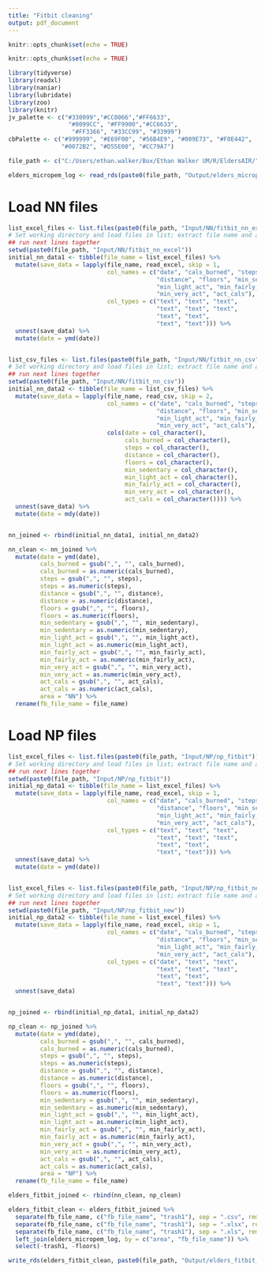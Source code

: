 ```yaml
---
title: "Fitbit cleaning"
output: pdf_document
---
```


```r
knitr::opts_chunk$set(echo = TRUE)
```

```r
knitr::opts_chunk$set(echo = TRUE)
```

```r
library(tidyverse)
library(readxl)
library(naniar)
library(lubridate)
library(zoo)
library(knitr)
jv_palette <- c("#330099","#CC0066","#FF6633", 
                 "#0099CC", "#FF9900","#CC6633",
                  "#FF3366", "#33CC99", "#33999")
cbPalette <- c("#999999", "#E69F00", "#56B4E9", "#009E73", "#F0E442", 
               "#0072B2", "#D55E00", "#CC79A7")
```

```r
file_path <- c("C:/Users/ethan.walker/Box/Ethan Walker UM/R/EldersAIR/")

elders_micropem_log <- read_rds(paste0(file_path, "Output/elders_micropem_log.rds"))
```


# Load NN files
```r
list_excel_files <- list.files(paste0(file_path, "Input/NN/fitbit_nn_excel"))
# Set working directory and load files in list; extract file name and add as column
## run next lines together
setwd(paste0(file_path, "Input/NN/fitbit_nn_excel"))
initial_nn_data1 <- tibble(file_name = list_excel_files) %>%
  mutate(save_data = lapply(file_name, read_excel, skip = 1,
                            col_names = c("date", "cals_burned", "steps",
                                          "distance", "floors", "min_sedentary",
                                          "min_light_act", "min_fairly_act",
                                          "min_very_act", "act_cals"),
                            col_types = c("text", "text", "text",
                                          "text", "text", "text",
                                          "text", "text", 
                                          "text", "text"))) %>%
  unnest(save_data) %>% 
  mutate(date = ymd(date))


list_csv_files <- list.files(paste0(file_path, "Input/NN/fitbit_nn_csv"))
# Set working directory and load files in list; extract file name and add as column
## run next lines together
setwd(paste0(file_path, "Input/NN/fitbit_nn_csv"))
initial_nn_data2 <- tibble(file_name = list_csv_files) %>%
  mutate(save_data = lapply(file_name, read_csv, skip = 2,
                            col_names = c("date", "cals_burned", "steps",
                                          "distance", "floors", "min_sedentary",
                                          "min_light_act", "min_fairly_act",
                                          "min_very_act", "act_cals"),
                            cols(date = col_character(), 
                                 cals_burned = col_character(), 
                                 steps = col_character(),
                                 distance = col_character(), 
                                 floors = col_character(), 
                                 min_sedentary = col_character(),
                                 min_light_act = col_character(), 
                                 min_fairly_act = col_character(), 
                                 min_very_act = col_character(), 
                                 act_cals = col_character()))) %>%
  unnest(save_data) %>% 
  mutate(date = mdy(date))


nn_joined <- rbind(initial_nn_data1, initial_nn_data2)

nn_clean <- nn_joined %>% 
  mutate(date = ymd(date),
         cals_burned = gsub(",", "", cals_burned),
         cals_burned = as.numeric(cals_burned),
         steps = gsub(",", "", steps),
         steps = as.numeric(steps),
         distance = gsub(",", "", distance),
         distance = as.numeric(distance),
         floors = gsub(",", "", floors),
         floors = as.numeric(floors),
         min_sedentary = gsub(",", "", min_sedentary),
         min_sedentary = as.numeric(min_sedentary),
         min_light_act = gsub(",", "", min_light_act),
         min_light_act = as.numeric(min_light_act),
         min_fairly_act = gsub(",", "", min_fairly_act),
         min_fairly_act = as.numeric(min_fairly_act),
         min_very_act = gsub(",", "", min_very_act),
         min_very_act = as.numeric(min_very_act),
         act_cals = gsub(",", "", act_cals),
         act_cals = as.numeric(act_cals),
         area = "NN") %>% 
  rename(fb_file_name = file_name) 
```


# Load NP files
```r
list_excel_files <- list.files(paste0(file_path, "Input/NP/np_fitbit"))
# Set working directory and load files in list; extract file name and add as column
## run next lines together
setwd(paste0(file_path, "Input/NP/np_fitbit"))
initial_np_data1 <- tibble(file_name = list_excel_files) %>%
  mutate(save_data = lapply(file_name, read_excel, skip = 1,
                            col_names = c("date", "cals_burned", "steps",
                                          "distance", "floors", "min_sedentary",
                                          "min_light_act", "min_fairly_act",
                                          "min_very_act", "act_cals"),
                            col_types = c("text", "text", "text",
                                          "text", "text", "text",
                                          "text", "text", 
                                          "text", "text"))) %>%
  unnest(save_data) %>% 
  mutate(date = ymd(date))


list_excel_files <- list.files(paste0(file_path, "Input/NP/np_fitbit_new"))
# Set working directory and load files in list; extract file name and add as column
## run next lines together
setwd(paste0(file_path, "Input/NP/np_fitbit_new"))
initial_np_data2 <- tibble(file_name = list_excel_files) %>%
  mutate(save_data = lapply(file_name, read_excel, skip = 1,
                            col_names = c("date", "cals_burned", "steps",
                                          "distance", "floors", "min_sedentary",
                                          "min_light_act", "min_fairly_act",
                                          "min_very_act", "act_cals"),
                            col_types = c("date", "text", "text",
                                          "text", "text", "text",
                                          "text", "text", 
                                          "text", "text"))) %>%
  unnest(save_data) 


np_joined <- rbind(initial_np_data1, initial_np_data2)

np_clean <- np_joined %>% 
  mutate(date = ymd(date),
         cals_burned = gsub(",", "", cals_burned),
         cals_burned = as.numeric(cals_burned),
         steps = gsub(",", "", steps),
         steps = as.numeric(steps),
         distance = gsub(",", "", distance),
         distance = as.numeric(distance),
         floors = gsub(",", "", floors),
         floors = as.numeric(floors),
         min_sedentary = gsub(",", "", min_sedentary),
         min_sedentary = as.numeric(min_sedentary),
         min_light_act = gsub(",", "", min_light_act),
         min_light_act = as.numeric(min_light_act),
         min_fairly_act = gsub(",", "", min_fairly_act),
         min_fairly_act = as.numeric(min_fairly_act),
         min_very_act = gsub(",", "", min_very_act),
         min_very_act = as.numeric(min_very_act),
         act_cals = gsub(",", "", act_cals),
         act_cals = as.numeric(act_cals),
         area = "NP") %>% 
  rename(fb_file_name = file_name)
```

```r
elders_fitbit_joined <- rbind(nn_clean, np_clean)

elders_fitbit_clean <- elders_fitbit_joined %>% 
  separate(fb_file_name, c("fb_file_name", "trash1"), sep = ".csv", remove = FALSE) %>%
  separate(fb_file_name, c("fb_file_name", "trash1"), sep = ".xlsx", remove = FALSE) %>%
  separate(fb_file_name, c("fb_file_name", "trash1"), sep = ".xls", remove = FALSE) %>%
  left_join(elders_micropem_log, by = c("area", "fb_file_name")) %>% 
  select(-trash1, -floors)

write_rds(elders_fitbit_clean, paste0(file_path, "Output/elders_fitbit_clean.rds"))
```

